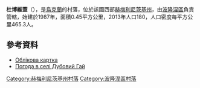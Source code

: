 {{coord|50|1|19|N|27|32|59|E|scale:30000|display=title}}

'''杜博維蓋'''（{{lang-uk|Дубовий Гай}}），是[[烏克蘭|烏克蘭]]的村落，位於該國西部[[赫梅利尼茨基州|赫梅利尼茨基州]]，由[[波隆涅區|波隆涅區]]負責管轄，始建於1987年，面積0.45平方公里，2013年人口180，人口密度每平方公里465.3人。

==參考資料==
*[http://gska2.rada.gov.ua/pls/z7502/A005?rdat1=11.04.2015&rf7571=36559 Облікова картка]{{dead link|date=2018年3月 |bot=InternetArchiveBot |fix-attempted=yes }}
* [http://weather.in.ua/ua/hmel'nickaja/7434 Погода в селі Дубовий Гай] {{Wayback|url=http://weather.in.ua/ua/hmel%27nickaja/7434 |date=20111220103513 }}

{{DEFAULTSORT:Дубовий Гай}}
[[Category:赫梅利尼茨基州村落|Category:赫梅利尼茨基州村落]]
[[Category:波隆涅區村落|Category:波隆涅區村落]]


{{Khmelnytskyi-geo-stub}}